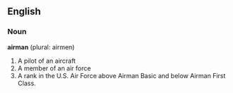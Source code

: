 ==English==
===Noun===

'''airman''' (plural: airmen)
#A pilot of an aircraft
#A member of an air force
#A rank in the U.S. Air Force above Airman Basic and below Airman First Class.